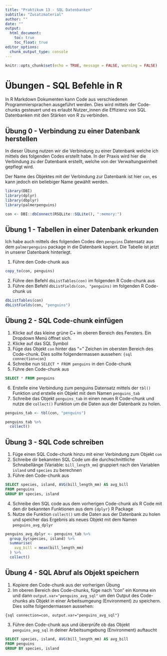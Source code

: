 ```yaml
---
title: "Praktikum 13 - SQL Datenbanken"
subtitle: "Zusatzmaterial"
author: ""
date: ""
output: 
  html_document: 
    toc: true
    toc_float: true
editor_options: 
  chunk_output_type: console
---
```


```r
knitr::opts_chunk$set(echo = TRUE, message = FALSE, warning = FALSE)
```

# Übungen - SQL Befehle in R

In R Markdown Dokumenten kann Code aus verschiedenen Programmiersprachen ausgeführt werden. Dies wird mittels der Code-chunks gesteuert und es erlaubt Nutzer_innen die Effizienz von SQL Datenbanken mit den Stärken von R zu verbinden.

## Übung 0 - Verbindung zu einer Datenbank herstellen

In dieser Übung nutzen wir die Verbindung zu einer Datenbank welche ich mittels des folgenden Codes erstellt habe. In der Praxis wird hier die Verbindung zu der Datenbank erstellt, welche von der Verwaltungseinheit gepflegt wird.

Der Name des Objektes mit der Verbindung zur Datenbank ist hier `con`, es kann jedoch ein beliebiger Name gewählt werden.

```r

library(DBI)
library(dplyr)
library(dbplyr)
library(palmerpenguins)

con <- DBI::dbConnect(RSQLite::SQLite(), ":memory:")
```

## Übung 1 - Tabellen in einer Datenbank erkunden

Ich habe auch mittels des folgenden Codes den `penguins` Datensatz aus dem `palmerpenguins` package in die Datenbank kopiert. Die Tabelle ist jetzt in unserer Datenbank hinterlegt.

1. Führe den Code-chunk aus

```r
copy_to(con, penguins)
```

2. Führe den Befehl `dbListTables(con)` im folgenden R Code-chunk aus
3. Führe den Befehl `dbListFields(con, "penguins)` im folgenden R Code-chunk us

```r
dbListTables(con)
dbListFields(con, "penguins")
```

## Übung 2 - SQL Code-chunk einfügen

1. Klicke auf das kleine grüne C+ im oberen Bereich des Fensters. Ein Dropdown Menü öffnet sich. 
2. Klicke auf das SQL Symbol
3. Füge das Objekt `con` hinter das "=" Zeichen im obersten Bereich des Code-chunk. Dies sollte folgendermassen aussehen: `{sql connection=con}`
4. Schreibe nun `SELECT * FROM penguins` in den Code-chunk 
5. Führe den Code-chunk aus

```sql
SELECT * FROM penguins
```

6. Erstelle eine Verbindung zum penguins Datensatz mittels der `tbl()` Funktion und erstelle ein Objekt mit dem Namen `penguins_tab`
7. Schreibe das Objekt `penguins_tab` in einen neuen R Code-chunk und nutze die `collect()` Funktion um die Daten aus der Datenbank zu holen.


```r

penguins_tab <- tbl(con, "penguins")

penguins_tab %>% 
  collect()

```


## Übung 3 - SQL Code schreiben

1. Füge einen SQL Code-chunk hinzu mit einer Verbindung zum Objekt `con`
2. Schreibe dir bekannten SQL Code um die durchschnittliche Schnabellänge (Variable: `bill_length_mm`) gruppiert nach den Variablen `island` und `species` zu berechnen
3. Führe den Code-chunk aus

```sql
SELECT species, island, AVG(bill_length_mm) AS avg_bill
FROM penguins
GROUP BY species, island
```

4. Schreibe den SQL code aus dem vorherigen Code-chunk als R Code mit den dir bekannten Funktionen aus dem `{dplyr}` R Package
5. Nutze die Funktion `collect()` um die Daten aus der Datenbank zu holen und speicher das Ergebnis als neues Objekt mit dem Namen `penguins_avg_dplyr`

```r

penguins_avg_dplyr <- penguins_tab %>% 
  group_by(species, island) %>% 
  summarise(
    avg_bill = mean(bill_length_mm)
  ) %>% 
  collect()

```

## Übung 4 - SQL Abruf als Objekt speichern

1. Kopiere den Code-chunk aus der vorherigen Übung
2. Im oberen Bereich des Code-chunks, füge nach "con" ein Komma ein und dann `output.var="penguins_avg_sql"` um den Output des Code-chunks als Objekt in einer Arbeitsumgeung (Environment) zu speichern. Dies sollte folgendermassen aussehen:

`{sql connection=con, output.var="penguins_avg_sql"}`

3. Führe den Code-chunk aus und überprüfe ob das Objekt `penguins_avg_sql` in deiner Arbeitsumgebung (Environment) auftaucht

```sql
SELECT species, island, AVG(bill_length_mm) AS avg_bill
FROM penguins
GROUP BY species, island
```

